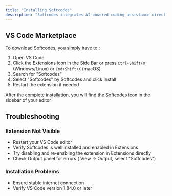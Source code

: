 ```yaml
---
title: "Installing Softcodes"
description: "Softcodes integrates AI-powered coding assistance directly into VS Code. The recommended installation method is through the VS Code Marketplace, which offers the quickest and most straightforward setup for standard users."
---
```


## VS Code Marketplace

To download Softcodes, you simply have to : 

1. Open VS Code
2. Click the Extensions icon in the Side Bar or press `Ctrl+Shift+X` (Windows/Linux) or `Cmd+Shift+X` (macOS)
3. Search for "Softcodes"
4. Select "Softcodes" by Softcodes and click Install
5. Restart the extension if needed

After the complete installation, you will find the Softcodes icon in the sidebar of your editor

## Troubleshooting

### Extension Not Visible

- Restart your VS Code editor
- Verify Softcodes is well installed and enabled in Extensions
- Try disabling and re-enabling the extension in Extensions directly
- Check Output panel for errors ( View -\> Output, select "Softcodes")

### Installation Problems

- Ensure stable internet connection
- Verify VS Code version 1.84.0 or later